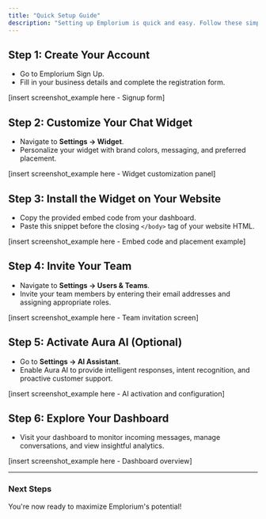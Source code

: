 ```yaml
---
title: "Quick Setup Guide"
description: "Setting up Emplorium is quick and easy. Follow these simple steps to get your customer engagement platform up and running smoothly"
---
```


## Step 1: Create Your Account

- Go to Emplorium Sign Up.
- Fill in your business details and complete the registration form.

[insert screenshot_example here - Signup form]

## Step 2: Customize Your Chat Widget

- Navigate to **Settings → Widget**.
- Personalize your widget with brand colors, messaging, and preferred placement.

[insert screenshot_example here - Widget customization panel]

## Step 3: Install the Widget on Your Website

- Copy the provided embed code from your dashboard.
- Paste this snippet before the closing `</body>` tag of your website HTML.

[insert screenshot_example here - Embed code and placement example]

## Step 4: Invite Your Team

- Navigate to **Settings → Users & Teams**.
- Invite your team members by entering their email addresses and assigning appropriate roles.

[insert screenshot_example here - Team invitation screen]

## Step 5: Activate Aura AI (Optional)

- Go to **Settings → AI Assistant**.
- Enable Aura AI to provide intelligent responses, intent recognition, and proactive customer support.

[insert screenshot_example here - AI activation and configuration]

## Step 6: Explore Your Dashboard

- Visit your dashboard to monitor incoming messages, manage conversations, and view insightful analytics.

[insert screenshot_example here - Dashboard overview]

---

### Next Steps

You're now ready to maximize Emplorium's potential\!